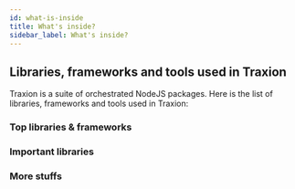 ```yaml
---
id: what-is-inside
title: What's inside?
sidebar_label: What's inside?
---
```



## Libraries, frameworks and tools used in Traxion

Traxion is a suite of orchestrated NodeJS packages. Here is the list of
libraries, frameworks and tools used in Traxion:

### Top libraries & frameworks

<LibrariesList levels={[1]} />

### Important libraries

<LibrariesList levels={[2]} />

### More stuffs

<LibrariesList levels={[3]} />
